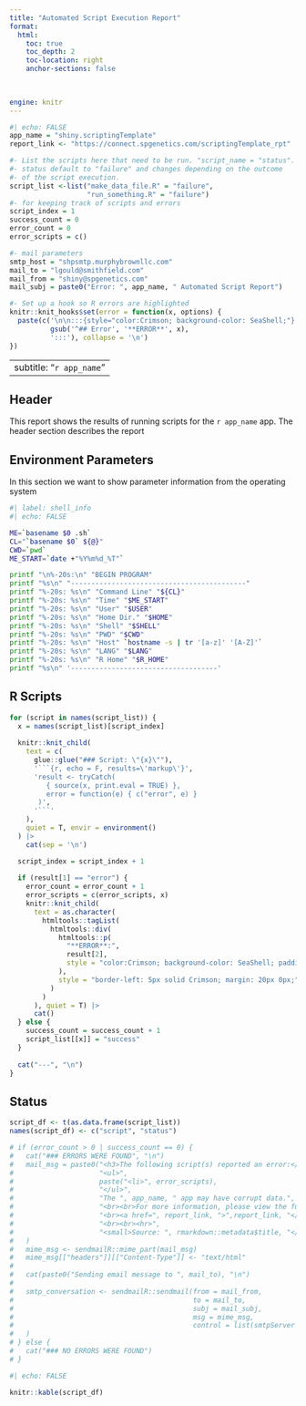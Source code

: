 ```yaml
---
title: "Automated Script Execution Report"
format:
  html:
    toc: true
    toc_depth: 2
    toc-location: right
    anchor-sections: false
  

    
engine: knitr
---
```


```r
#| echo: FALSE
app_name = "shiny.scriptingTemplate"
report_link <- "https://connect.spgenetics.com/scriptingTemplate_rpt"

#- List the scripts here that need to be run. "script_name = "status".
#- status default to "failure" and changes depending on the outcome
#- of the script execution.
script_list <-list("make_data_file.R" = "failure", 
                   "run_something.R" = "failure")
#- for keeping track of scripts and errors
script_index = 1
success_count = 0
error_count = 0
error_scripts = c()

#- mail parameters
smtp_host = "shpsmtp.murphybrownllc.com"
mail_to = "lgould@smithfield.com"
mail_from = "shiny@spgenetics.com"
mail_subj = paste0("Error: ", app_name, " Automated Script Report")

#- Set up a hook so R errors are highlighted
knitr::knit_hooks$set(error = function(x, options) { 
  paste(c('\n\n:::{style="color:Crimson; background-color: SeaShell;"}',
          gsub('^## Error', '**ERROR**', x),
          ':::'), collapse = '\n')
})

```

---
subtitle: "`r app_name`"
---

## Header

This report shows the results of running scripts for the `r app_name` app. The header section describes the report

## Environment Parameters

In this section we want to show parameter information from the operating system


```bash
#| label: shell_info
#| echo: FALSE

ME=`basename $0 .sh`
CL="`basename $0` ${@}"
CWD=`pwd`
ME_START=`date +"%Y%m%d_%T"`

printf "\n%-20s:\n" "BEGIN PROGRAM" 
printf "%s\n" "-------------------------------------------"
printf "%-20s: %s\n" "Command Line" "${CL}"
printf "%-20s: %s\n" "Time" "$ME_START"
printf "%-20s: %s\n" "User" "$USER"
printf "%-20s: %s\n" "Home Dir." "$HOME"
printf "%-20s: %s\n" "Shell" "$SHELL"
printf "%-20s: %s\n" "PWD" "$CWD"
printf "%-20s: %s\n" "Host" `hostname -s | tr '[a-z]' '[A-Z]'`
printf "%-20s: %s\n" "LANG" "$LANG"
printf "%-20s: %s\n" "R Home" "$R_HOME"
printf "%s\n" '------------------------------------'
```

## R Scripts

```r

for (script in names(script_list)) {
  x = names(script_list)[script_index]
  
  knitr::knit_child(
    text = c(
      glue::glue("### Script: \"{x}\""),
      '```{r, echo = F, results=\'markup\'}',
      'result <- tryCatch(
         { source(x, print.eval = TRUE) },
         error = function(e) { c("error", e) }
       )',
      '```'
    ), 
    quiet = T, envir = environment()
  ) |>
    cat(sep = '\n')

  script_index = script_index + 1
  
  if (result[1] == "error") {
    error_count = error_count + 1
    error_scripts = c(error_scripts, x)
    knitr::knit_child(
      text = as.character(
        htmltools::tagList(
          htmltools::div(
            htmltools::p(
              "**ERROR**:", 
              result[2], 
              style = "color:Crimson; background-color: SeaShell; padding-left: 7px;"
            ),
            style = "border-left: 5px solid Crimson; margin: 20px 0px;"
          )
        )
      ), quiet = T) |>
      cat()
  } else {
    success_count = success_count + 1
    script_list[[x]] = "success"
  }
  
  cat("---", "\n")
}

```


## Status

```r
script_df <- t(as.data.frame(script_list))
names(script_df) <- c("script", "status")

# if (error_count > 0 | success_count == 0) {
#   cat("### ERRORS WERE FOUND", "\n")
#   mail_msg = paste0("<h3>The following script(s) reported an error:</h3> ",
#                     "<ul>",
#                     paste("<li>", error_scripts),
#                     "</ul>",
#                     "The ", app_name, " app may have corrupt data.",
#                     "<br><br>For more information, please view the full report at the following link:",
#                     "<br><a href=", report_link, ">",report_link, "</a>",
#                     "<br><br><hr>",
#                     "<small>Source: ", rmarkdown::metadata$title, "</small>"
#   )
#   mime_msg <- sendmailR::mime_part(mail_msg)
#   mime_msg[["headers"]][["Content-Type"]] <- "text/html"
#   
#   cat(paste0("Sending email message to ", mail_to), "\n")
#   
#   smtp_conversation <- sendmailR::sendmail(from = mail_from,
#                                            to = mail_to,
#                                            subj = mail_subj,
#                                            msg = mime_msg,
#                                            control = list(smtpServer = smtp_host, verbose = FALSE)
#   )
# } else {
#   cat("### NO ERRORS WERE FOUND")
# }
```

```r
#| echo: FALSE

knitr::kable(script_df)
```

